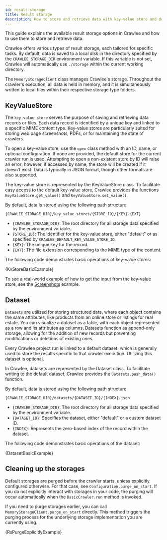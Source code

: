 ```yaml
---
id: result-storage
title: Result storage
description: How to store and retrieve data with key-value store and dataset in Crawlee.
---
```





This guide explains the available result storage options in Crawlee and how to use them to store and retrieve data.

Crawlee offers various types of result storage, each tailored for specific tasks. By default, data is saved to a local disk in the directory specified by the `CRAWLEE_STORAGE_DIR` environment variable. If this variable is not set, Crawlee will automatically use `./storage` within the current working directory.

The <ApiLink to="class/MemoryStorageClient">`MemoryStorageClient`</ApiLink> class manages Crawlee's storage. Throughout the crawler's execution, all data is held in memory, and it is simultaneously written to local files within their respective storage type folders.

## KeyValueStore

The <ApiLink to="class/KeyValueStore">`key-value store`</ApiLink> serves the purpose of saving and retrieving data records or files. Each data record is identified by a unique key and linked to a specific MIME content type. Key-value stores are particularly suited for storing web page screenshots, PDFs, or for maintaining the state of crawlers.

To open a key-value store, use the `open` class method with an ID, name, or optional configuration. If none are provided, the default store for the current crawler run is used. Attempting to open a non-existent store by ID will raise an error; however, if accessed by name, the store will be created if it doesn’t exist. Data is typically in JSON format, though other formats are also supported.

The key-value store is represented by the KeyValueStore class. To facilitate easy access to the default key-value store, Crawlee provides the functions <ApiLink to="class/KeyValueStore#getValue">`KeyValueStore.get_value()`</ApiLink> and <ApiLink to="class/KeyValueStore#setValue">`KeyValueStore.set_value()`</ApiLink>.

By default, data is stored using the following path structure:
```text
{CRAWLEE_STORAGE_DIR}/key_value_stores/{STORE_ID}/{KEY}.{EXT}
```
- `{CRAWLEE_STORAGE_DIR}`: The root directory for all storage data specified by the environment variable.
- `{STORE_ID}`: The identifier for the key-value store, either "default" or as specified by `CRAWLEE_DEFAULT_KEY_VALUE_STORE_ID`.
- `{KEY}`: The unique key for the record.
- `{EXT}`: The file extension corresponding to the MIME type of the content.

The following code demonstrates basic operations of key-value stores:

<CodeBlock className="language-python">
    {KvStoreBasicExample}
</CodeBlock>

To see a real-world example of how to get the input from the key-value store, see the [Screenshots](https://crawlee.dev/python/docs/examples/capture-screenshots-using-playwright) example.

## Dataset

<ApiLink to="class/Dataset">`Datasets`</ApiLink> are utilized for storing structured data, where each object contains the same attributes, like products from an online store or listings for real estate. You can visualize a dataset as a table, with each object represented as a row and its attributes as columns. Datasets function as append-only storage, allowing for the addition of new records but preventing modifications or deletions of existing ones.

Every Crawlee project run is linked to a default dataset, which is generally used to store the results specific to that crawler execution. Utilizing this dataset is optional.

In Crawlee, datasets are represented by the Dataset class. To facilitate writing to the default dataset, Crawlee provides the <ApiLink to="class/Dataset#pushData">`Datasets.push_data()`</ApiLink> function.

By default, data is stored using the following path structure:
```text
{CRAWLEE_STORAGE_DIR}/datasets/{DATASET_ID}/{INDEX}.json
```
- `{CRAWLEE_STORAGE_DIR}`: The root directory for all storage data specified by the environment variable.
- `{DATASET_ID}`: Specifies the dataset, either "default" or a custom dataset ID.
- `{INDEX}`: Represents the zero-based index of the record within the dataset.

The following code demonstrates basic operations of the dataset:

<CodeBlock className="language-python">
    {DatasetBasicExample}
</CodeBlock>

## Cleaning up the storages

Default storages are purged before the crawler starts, unless explicitly configured otherwise. For that case, see <ApiLink to="class/Configuration#purge_on_start">`Configuration.purge_on_start`</ApiLink>. If you do not explicitly interact with storages in your code, the purging will occur automatically when the <ApiLink to="class/BasicCrawler#run">`BasicCrawler.run`</ApiLink> method is invoked.

If you need to purge storages earlier, you can call <ApiLink to="class/MemoryStorageClient#purge_on_start">`MemoryStorageClient.purge_on_start`</ApiLink> directly. This method triggers the purging process for the underlying storage implementation you are currently using.

<CodeBlock className="language-python">
    {RsPurgeExplicitlyExample}
</CodeBlock>